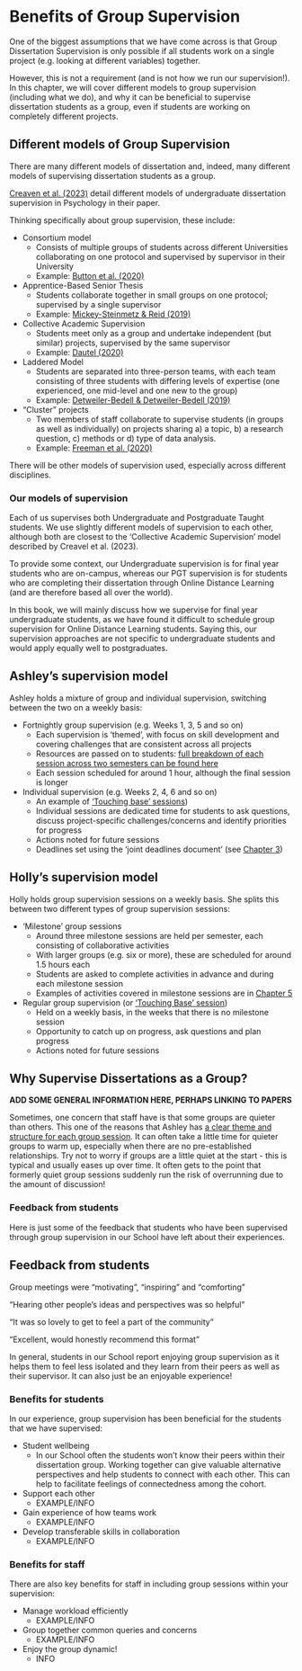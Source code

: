 # Benefits of Group Supervision {#benefits}

One of the biggest assumptions that we have come across is that Group Dissertation Supervision is only possible if all students work on a single project (e.g. looking at different variables) together. 

However, this is not a requirement (and is not how we run our supervision!). In this chapter, we will cover different models to group supervision (including what we do), and why it can be beneficial to supervise dissertation students as a group, even if students are working on completely different projects. 

## Different models of Group Supervision 

There are many different models of dissertation and, indeed, many different models of supervising dissertation students as a group. 

[Creaven et al. (2023)](https://doi.org/10.1525/collabra.90216){target="_blank"} detail different models of undergraduate dissertation supervision in Psychology in their paper. 

Thinking specifically about group supervision, these include:

- Consortium model
  - Consists of multiple groups of students across different Universities collaborating on one protocol and supervised by supervisor in their University
  - Example: [Button et al. (2020)](https://doi.org/10.1177/1475725719857659){target="_blank"} 
- Apprentice-Based Senior Thesis
  - Students collaborate together in small groups on one protocol; supervised by a single supervisor
  - Example: [Mickey-Steinmetz & Reid (2019)](https://doi.org/10.3389/fpsyg.2019.00196){target="_blank"} 
- Collective Academic Supervision
  - Students meet only as a group and undertake independent (but similar) projects, supervised by the same supervisor
  - Example: [Dautel (2020)](https://doi.org/10.53841/bpsptr.2020.26.1.18){target="_blank"}
- Laddered Model
  - Students are separated into three-person teams, with each team consisting of three students with differing levels of expertise (one experienced, one mid-level and one new to the group)
  - Example: [Detweiler-Bedell & Detweiler-Bedell (2019)](https://doi.org/10.3389/fpsyg.2019.00133){target="_blank"}
- "Cluster" projects 
  - Two members of staff collaborate to supervise students (in groups as well as individually) on projects sharing a) a topic, b) a research question, c) methods or d) type of data analysis. 
  - Example: [Freeman et al. (2020)](https://doi.org/10.53841/bpsptr.2020.26.1.39){target="_blank"}

There will be other models of supervision used, especially across different disciplines. 

### Our models of supervision

Each of us supervises both Undergraduate and Postgraduate Taught students. We use slightly different models of supervision to each other, although both are closest to the 'Collective Academic Supervision' model described by Creavel et al. (2023). 

To provide some context, our Undergraduate supervision is for final year students who are on-campus, whereas our PGT supervision is for students who are completing their dissertation through Online Distance Learning (and are therefore based all over the world).

In this book, we will mainly discuss how we supervise for final year undergraduate students, as we have found it difficult to schedule group supervision for Online Distance Learning students. Saying this, our supervision approaches are not specific to undergraduate students and would apply equally well to postgraduates. 

::: {.callout-warning icon=false}

## Ashley's supervision model

Ashley holds a mixture of group and individual supervision, switching between the two on a weekly basis:

- Fortnightly group supervision (e.g. Weeks 1, 3, 5 and so on) 
  - Each supervision is 'themed', with focus on skill development and covering challenges that are consistent across all projects
  - Resources are passed on to students: [full breakdown of each session across two semesters can be found here](https://ashleyerobertson.github.io/group_supervision/){target="_blank"}
  - Each session scheduled for around 1 hour, although the final session is longer
- Individual supervision (e.g. Weeks 2, 4, 6 and so on)
  - An example of ['Touching base' sessions](#supervision_types))
  - Individual sessions are dedicated time for students to ask questions, discuss project-specific challenges/concerns and identify priorities for progress
  - Actions noted for future sessions
  - Deadlines set using the 'joint deadlines document' (see [Chapter 3](#set_up))

:::

::: {.callout-warning icon=false}

## Holly's supervision model

Holly holds group supervision sessions on a weekly basis. She splits this between two different types of group supervision sessions:

- 'Milestone' group sessions
  - Around three milestone sessions are held per semester, each consisting of collaborative activities
  - With larger groups (e.g. six or more), these are scheduled for around 1.5 hours each
  - Students are asked to complete activities in advance and during each milestone session
  - Examples of activities covered in milestone sessions are in [Chapter 5](#supervision_examples)
- Regular group supervision (or ['Touching Base' session](#supervision_types))
  - Held on a weekly basis, in the weeks that there is no milestone session
  - Opportunity to catch up on progress, ask questions and plan progress
  - Actions noted for future sessions

:::


## Why Supervise Dissertations as a Group? 

**ADD SOME GENERAL INFORMATION HERE, PERHAPS LINKING TO PAPERS**

Sometimes, one concern that staff have is that some groups are quieter than others. This one of the reasons that Ashley has [a clear theme and structure for each group session](https://ashleyerobertson.github.io/group_supervision/). It can often take a little time for quieter groups to warm up, especially when there are no pre-established relationships. Try not to worry if groups are a little quiet at the start - this is typical and usually eases up over time. It often gets to the point that formerly quiet group sessions suddenly run the risk of overrunning due to the amount of discussion! 

### Feedback from students  

Here is just some of the feedback that students who have been supervised through group supervision in our School have left about their experiences. 

::: {.callout-note icon=false}

## Feedback from students

Group meetings were "motivating", "inspiring" and "comforting"

"Hearing other people’s ideas and perspectives was so helpful"

"It was so lovely to get to feel a part of the community"

"Excellent, would honestly recommend this format"

:::

In general, students in our School report enjoying group supervision as it helps them to feel less isolated and they learn from their peers as well as their supervisor. It can also just be an enjoyable experience! 


### Benefits for students

In our experience, group supervision has been beneficial for the students that we have supervised:

- Student wellbeing
  - In our School often the students won't know their peers within their dissertation group. Working together can give valuable alternative perspectives and help students to connect with each other. This can help to facilitate feelings of connectedness among the cohort. 
- Support each other
  - EXAMPLE/INFO
- Gain experience of how teams work
  - EXAMPLE/INFO
- Develop transferable skills in collaboration
  - EXAMPLE/INFO

### Benefits for staff 

There are also key benefits for staff in including group sessions within your supervision:

- Manage workload efficiently
  - EXAMPLE/INFO
- Group together common queries and concerns
  - EXAMPLE/INFO
- Enjoy the group dynamic! 
  - INFO

 
